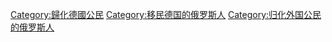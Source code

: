 [[Category:歸化德國公民|Category:歸化德國公民]]
[[Category:移民德国的俄罗斯人|Category:移民德国的俄罗斯人]]
[[Category:归化外国公民的俄罗斯人|Category:归化外国公民的俄罗斯人]]